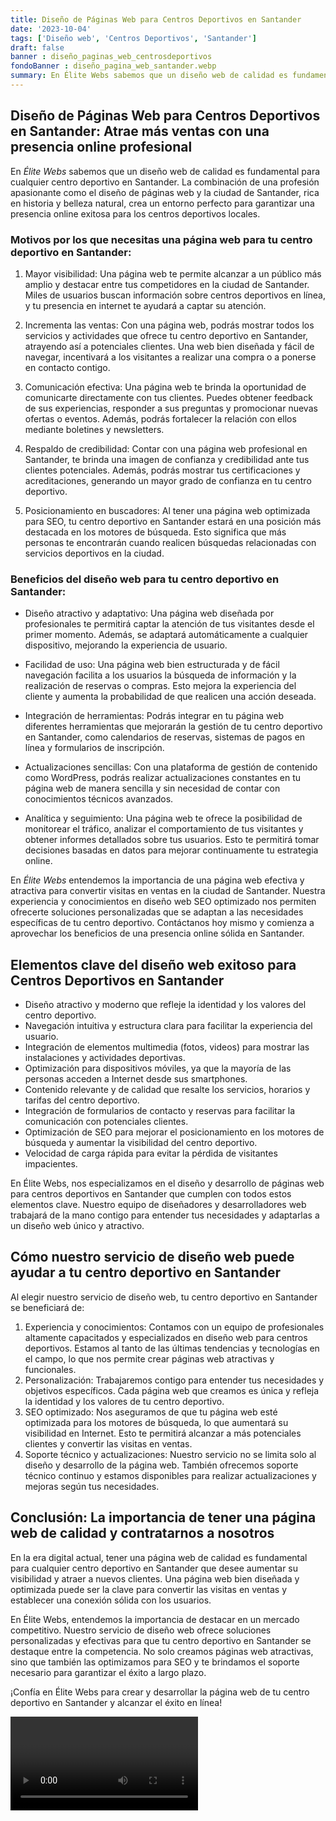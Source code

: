 ```yaml
---
title: Diseño de Páginas Web para Centros Deportivos en Santander
date: '2023-10-04'
tags: ['Diseño web', 'Centros Deportivos', 'Santander']
draft: false
banner : diseño_paginas_web_centrosdeportivos
fondoBanner : diseño_pagina_web_santander.webp
summary: En Élite Webs sabemos que un diseño web de calidad es fundamental para cualquier centro deportivo en Santander. La combinación de una profesión apasionante como el diseño de páginas web y la ciudad de Santander, rica en historia y belleza natural, crea un entorno perfecto para garantizar una presencia online exitosa para los centros deportivos locales. 
---
```


## Diseño de Páginas Web para Centros Deportivos en Santander: Atrae más ventas con una presencia online profesional

En *Élite Webs* sabemos que un diseño web de calidad es fundamental para cualquier centro deportivo en Santander. La combinación de una profesión apasionante como el diseño de páginas web y la ciudad de Santander, rica en historia y belleza natural, crea un entorno perfecto para garantizar una presencia online exitosa para los centros deportivos locales. 

### Motivos por los que necesitas una página web para tu centro deportivo en Santander:

1. Mayor visibilidad: Una página web te permite alcanzar a un público más amplio y destacar entre tus competidores en la ciudad de Santander. Miles de usuarios buscan información sobre centros deportivos en línea, y tu presencia en internet te ayudará a captar su atención.

2. Incrementa las ventas: Con una página web, podrás mostrar todos los servicios y actividades que ofrece tu centro deportivo en Santander, atrayendo así a potenciales clientes. Una web bien diseñada y fácil de navegar, incentivará a los visitantes a realizar una compra o a ponerse en contacto contigo.

3. Comunicación efectiva: Una página web te brinda la oportunidad de comunicarte directamente con tus clientes. Puedes obtener feedback de sus experiencias, responder a sus preguntas y promocionar nuevas ofertas o eventos. Además, podrás fortalecer la relación con ellos mediante boletines y newsletters.

4. Respaldo de credibilidad: Contar con una página web profesional en Santander, te brinda una imagen de confianza y credibilidad ante tus clientes potenciales. Además, podrás mostrar tus certificaciones y acreditaciones, generando un mayor grado de confianza en tu centro deportivo.

5. Posicionamiento en buscadores: Al tener una página web optimizada para SEO, tu centro deportivo en Santander estará en una posición más destacada en los motores de búsqueda. Esto significa que más personas te encontrarán cuando realicen búsquedas relacionadas con servicios deportivos en la ciudad.

### Beneficios del diseño web para tu centro deportivo en Santander:

- Diseño atractivo y adaptativo: Una página web diseñada por profesionales te permitirá captar la atención de tus visitantes desde el primer momento. Además, se adaptará automáticamente a cualquier dispositivo, mejorando la experiencia de usuario.

- Facilidad de uso: Una página web bien estructurada y de fácil navegación facilita a los usuarios la búsqueda de información y la realización de reservas o compras. Esto mejora la experiencia del cliente y aumenta la probabilidad de que realicen una acción deseada.

- Integración de herramientas: Podrás integrar en tu página web diferentes herramientas que mejorarán la gestión de tu centro deportivo en Santander, como calendarios de reservas, sistemas de pagos en línea y formularios de inscripción.

- Actualizaciones sencillas: Con una plataforma de gestión de contenido como WordPress, podrás realizar actualizaciones constantes en tu página web de manera sencilla y sin necesidad de contar con conocimientos técnicos avanzados.

- Analítica y seguimiento: Una página web te ofrece la posibilidad de monitorear el tráfico, analizar el comportamiento de tus visitantes y obtener informes detallados sobre tus usuarios. Esto te permitirá tomar decisiones basadas en datos para mejorar continuamente tu estrategia online.

En *Élite Webs* entendemos la importancia de una página web efectiva y atractiva para convertir visitas en ventas en la ciudad de Santander. Nuestra experiencia y conocimientos en diseño web SEO optimizado nos permiten ofrecerte soluciones personalizadas que se adaptan a las necesidades específicas de tu centro deportivo. Contáctanos hoy mismo y comienza a aprovechar los beneficios de una presencia online sólida en Santander.

<GifSeo />

<Cta />

## Elementos clave del diseño web exitoso para Centros Deportivos en Santander

- Diseño atractivo y moderno que refleje la identidad y los valores del centro deportivo.
- Navegación intuitiva y estructura clara para facilitar la experiencia del usuario.
- Integración de elementos multimedia (fotos, videos) para mostrar las instalaciones y actividades deportivas.
- Optimización para dispositivos móviles, ya que la mayoría de las personas acceden a Internet desde sus smartphones.
- Contenido relevante y de calidad que resalte los servicios, horarios y tarifas del centro deportivo.
- Integración de formularios de contacto y reservas para facilitar la comunicación con potenciales clientes.
- Optimización de SEO para mejorar el posicionamiento en los motores de búsqueda y aumentar la visibilidad del centro deportivo.
- Velocidad de carga rápida para evitar la pérdida de visitantes impacientes.

En Élite Webs, nos especializamos en el diseño y desarrollo de páginas web para centros deportivos en Santander que cumplen con todos estos elementos clave. Nuestro equipo de diseñadores y desarrolladores web trabajará de la mano contigo para entender tus necesidades y adaptarlas a un diseño web único y atractivo.

## Cómo nuestro servicio de diseño web puede ayudar a tu centro deportivo en Santander

Al elegir nuestro servicio de diseño web, tu centro deportivo en Santander se beneficiará de:

1. Experiencia y conocimientos: Contamos con un equipo de profesionales altamente capacitados y especializados en diseño web para centros deportivos. Estamos al tanto de las últimas tendencias y tecnologías en el campo, lo que nos permite crear páginas web atractivas y funcionales.
2. Personalización: Trabajaremos contigo para entender tus necesidades y objetivos específicos. Cada página web que creamos es única y refleja la identidad y los valores de tu centro deportivo.
3. SEO optimizado: Nos aseguramos de que tu página web esté optimizada para los motores de búsqueda, lo que aumentará su visibilidad en Internet. Esto te permitirá alcanzar a más potenciales clientes y convertir las visitas en ventas.
4. Soporte técnico y actualizaciones: Nuestro servicio no se limita solo al diseño y desarrollo de la página web. También ofrecemos soporte técnico continuo y estamos disponibles para realizar actualizaciones y mejoras según tus necesidades.

## Conclusión: La importancia de tener una página web de calidad y contratarnos a nosotros

En la era digital actual, tener una página web de calidad es fundamental para cualquier centro deportivo en Santander que desee aumentar su visibilidad y atraer a nuevos clientes. Una página web bien diseñada y optimizada puede ser la clave para convertir las visitas en ventas y establecer una conexión sólida con los usuarios.

En Élite Webs, entendemos la importancia de destacar en un mercado competitivo. Nuestro servicio de diseño web ofrece soluciones personalizadas y efectivas para que tu centro deportivo en Santander se destaque entre la competencia. No solo creamos páginas web atractivas, sino que también las optimizamos para SEO y te brindamos el soporte necesario para garantizar el éxito a largo plazo.

¡Confía en Élite Webs para crear y desarrollar la página web de tu centro deportivo en Santander y alcanzar el éxito en línea!

<Video />

<CtaBot job='Centros Deportivos' city='Santander'/>

<Gmaps query='Santander+españa+maps' />